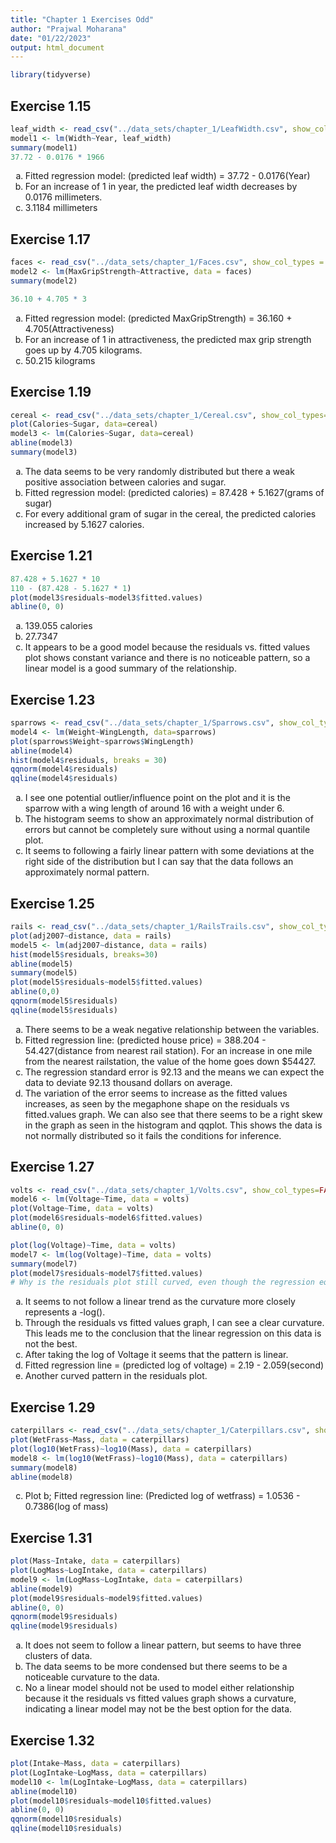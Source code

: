 ```yaml
---
title: "Chapter 1 Exercises Odd"
author: "Prajwal Moharana"
date: "01/22/2023"
output: html_document
---
```


```r
library(tidyverse)
```

## Exercise 1.15

```r
leaf_width <- read_csv("../data_sets/chapter_1/LeafWidth.csv", show_col_types = FALSE)
model1 <- lm(Width~Year, leaf_width)
summary(model1)
37.72 - 0.0176 * 1966
```

a) Fitted regression model: (predicted leaf width) = 37.72 - 0.0176(Year)
b) For an increase of 1 in year, the predicted leaf width decreases by 0.0176 millimeters.
c) 3.1184 millimeters

## Exercise 1.17

```r
faces <- read_csv("../data_sets/chapter_1/Faces.csv", show_col_types = FALSE)
model2 <- lm(MaxGripStrength~Attractive, data = faces)
summary(model2)

36.10 + 4.705 * 3
```

a) Fitted regression model: (predicted MaxGripStrength) = 36.160 + 4.705(Attractiveness)
b) For an increase of 1 in attractiveness, the predicted max grip strength goes up by 4.705 kilograms.
c) 50.215 kilograms

## Exercise 1.19

```r
cereal <- read_csv("../data_sets/chapter_1/Cereal.csv", show_col_types=FALSE)
plot(Calories~Sugar, data=cereal)
model3 <- lm(Calories~Sugar, data=cereal)
abline(model3)
summary(model3)
```

a) The data seems to be very randomly distributed but there a weak positive association between calories and sugar. 
b) Fitted regression model: (predicted calories) = 87.428 + 5.1627(grams of sugar)
c) For every additional gram of sugar in the cereal, the predicted calories increased by 5.1627 calories.

## Exercise 1.21

```r
87.428 + 5.1627 * 10
110 - (87.428 - 5.1627 * 1)
plot(model3$residuals~model3$fitted.values)
abline(0, 0)
```

a) 139.055 calories
b) 27.7347
c) It appears to be a good model because the residuals vs. fitted values plot shows constant variance and there is no noticeable pattern, so a linear model is a good summary of the relationship.

## Exercise 1.23

```r
sparrows <- read_csv("../data_sets/chapter_1/Sparrows.csv", show_col_types=FALSE)
model4 <- lm(Weight~WingLength, data=sparrows)
plot(sparrows$Weight~sparrows$WingLength)
abline(model4)
hist(model4$residuals, breaks = 30)
qqnorm(model4$residuals)
qqline(model4$residuals)
```

a) I see one potential outlier/influence point on the plot and it is the sparrow with a wing length of around 16 with a weight under 6.
b) The histogram seems to show an approximately normal distribution of errors but cannot be completely sure without using a normal quantile plot.
c) It seems to following a fairly linear pattern with some deviations at the right side of the distribution but I can say that the data follows an approximately normal pattern.

## Exercise 1.25

```r
rails <- read_csv("../data_sets/chapter_1/RailsTrails.csv", show_col_types=FALSE)
plot(adj2007~distance, data = rails)
model5 <- lm(adj2007~distance, data = rails)
hist(model5$residuals, breaks=30)
abline(model5)
summary(model5)
plot(model5$residuals~model5$fitted.values)
abline(0,0)
qqnorm(model5$residuals)
qqline(model5$residuals)
```

a) There seems to be a weak negative relationship between the variables.
b) Fitted regression line: (predicted house price) = 388.204 - 54.427(distance from nearest rail station). For an increase in one mile from the nearest railstation, the value of the home goes down $54427.
c) The regression standard error is 92.13 and the means we can expect the data to deviate 92.13 thousand dollars on average.
d) The variation of the error seems to increase as the fitted values increases, as seen by the megaphone shape on the residuals vs fitted.values graph. We can also see that there seems to be a right skew in the graph as seen in the histogram and qqplot. This shows the data is not normally distributed so it fails the conditions for inference.

## Exercise 1.27

```r
volts <- read_csv("../data_sets/chapter_1/Volts.csv", show_col_types=FALSE)
model6 <- lm(Voltage~Time, data = volts)
plot(Voltage~Time, data = volts)
plot(model6$residuals~model6$fitted.values)
abline(0, 0)

plot(log(Voltage)~Time, data = volts)
model7 <- lm(log(Voltage)~Time, data = volts)
summary(model7)
plot(model7$residuals~model7$fitted.values)
# Why is the residuals plot still curved, even though the regression equation seems to fit it much better
```

a) It seems to not follow a linear trend as the curvature more closely represents a -log().
b) Through the residuals vs fitted values graph, I can see a clear curvature. This leads me to the conclusion that the linear regression on this data is not the best.
c) After taking the log of Voltage it seems that the pattern is linear.
d) Fitted regression line = (predicted log of voltage) = 2.19 - 2.059(second)
e) Another curved pattern in the residuals plot.

## Exercise 1.29

```r
caterpillars <- read_csv("../data_sets/chapter_1/Caterpillars.csv", show_col_types=FALSE)
plot(WetFrass~Mass, data = caterpillars)
plot(log10(WetFrass)~log10(Mass), data = caterpillars)
model8 <- lm(log10(WetFrass)~log10(Mass), data = caterpillars)
summary(model8)
abline(model8)
```

c) Plot b; Fitted regression line: (Predicted log of wetfrass) = 1.0536 - 0.7386(log of mass)

## Exercise 1.31

```r
plot(Mass~Intake, data = caterpillars)
plot(LogMass~LogIntake, data = caterpillars)
model9 <- lm(LogMass~LogIntake, data = caterpillars)
abline(model9)
plot(model9$residuals~model9$fitted.values)
abline(0, 0)
qqnorm(model9$residuals)
qqline(model9$residuals)
```

a) It does not seem to follow a linear pattern, but seems to have three clusters of data.
b) The data seems to be more condensed but there seems to be a noticeable curvature to the data.
c) No a linear model should not be used to model either relationship because it the residuals vs fitted values graph shows a curvature, indicating a linear model may not be the best option for the data.

## Exercise 1.32

```r
plot(Intake~Mass, data = caterpillars)
plot(LogIntake~LogMass, data = caterpillars)
model10 <- lm(LogIntake~LogMass, data = caterpillars)
abline(model10)
plot(model10$residuals~model10$fitted.values)
abline(0, 0)
qqnorm(model10$residuals)
qqline(model10$residuals)
```


